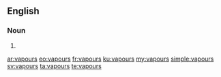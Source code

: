 ==English==

===Noun===
{{head|en}}

# {{plural of|vapour}}

[[ar:vapours]]
[[eo:vapours]]
[[fr:vapours]]
[[ku:vapours]]
[[my:vapours]]
[[simple:vapours]]
[[sv:vapours]]
[[ta:vapours]]
[[te:vapours]]